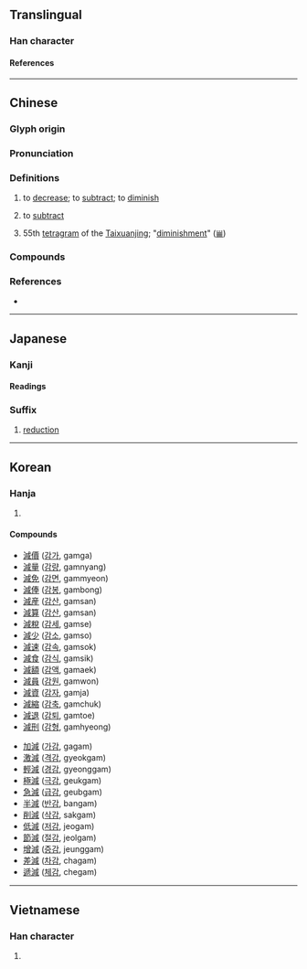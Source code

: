 {{also|减}}
{{character info}}
==Translingual==

===Han character===
{{Han char|rn=85|rad=水|as=09|sn=12|four=33150|canj=EIHR|ids=⿰氵咸}}

====References====
{{Han ref|kx=0633.420|dkj=17759|dj=1040.020|hdz=31671.070|uh=6E1B}}

----

==Chinese==
{{zh-forms|s=减}}

===Glyph origin===
{{Han etym}}

===Pronunciation===
{{zh-pron
|m=jiǎn
|m-s=
|c=gaam2
|c-t=
|g=
|h=pfs=kám
|j=
|mb=
|md=
|mn=kiám/qz,xm:kám
|mn_note=kiám - vernacular; kám - literary; kiám - literary (Zhangzhou)
|mn-t=giam2
|w=
|x=
|mc=y
|oc=y
|cat=v
}}

===Definitions===
{{zh-hanzi}}

# to [[decrease]]; to [[subtract]]; to [[diminish]]
# {{lb|zh|arithmetic}} to [[subtract]]
#: {{zh-ant|加}}
# 55th [[tetragram]] of the [[Taixuanjing]]; "[[diminishment]]" ([[𝌼]])

===Compounds===
{{zh-der|減筆字|減肥|減半|減產|減充血劑|減除|減低|減掉|減毒活疫苗|減額|減法|減俸|減幅|減負|減號|減河|減核|減緩|減計|減價|減慢|減免|減摩|減排|減輕|減去|減卻|減弱|減色|減色法|減殺|減少|減聲器|減實|減數|減數分裂|減稅|減速|減速度|減速副翼|減速火箭|減速劑|減速器|減速傘|減速運動|減損|減縮|減碳|減退|減息|減薪|減刑|減削|減壓|減壓表|減壓病|減壓程序|減壓時間表|減壓症|減搖鰭|減益|減員|減災|減噪|減振|減震|減震器|減震鞋|減妝|減租減息}}

===References===
* {{R:yue:Hanzi}}

{{zh-cat|Elementary}}

----

==Japanese==

===Kanji===
{{ja-kanji|grade=5|rs=水09}}

====Readings====
{{ja-readings
|goon=けん, げん
|kanon=かん
|kun=へ-る, へ-らす
}}

===Suffix===
{{ja-pos|suffix|げん}}

# [[reduction]]

----

==Korean==

===Hanja===
{{ko-hanja|덜다|덜|감}}

# {{hanja form of|감|[[reduction]]}}

====Compounds====
{{top2}}
* [[減價]] ([[감가]], gamga)
* [[減量]] ([[감량]], gamnyang)
* [[減免]] ([[감면]], gammyeon)
* [[減俸]] ([[감봉]], gambong)
* [[減産]] ([[감산]], gamsan)
* [[減算]] ([[감산]], gamsan)
* [[減稅]] ([[감세]], gamse)
* [[減少]] ([[감소]], gamso)
* [[減速]] ([[감속]], gamsok)
* [[減食]] ([[감식]], gamsik)
* [[減額]] ([[감액]], gamaek)
* [[減員]] ([[감원]], gamwon)
* [[減資]] ([[감자]], gamja)
* [[減縮]] ([[감축]], gamchuk)
* [[減退]] ([[감퇴]], gamtoe)
* [[減刑]] ([[감형]], gamhyeong)
{{mid2}}
* [[加減]] ([[가감]], gagam)
* [[激減]] ([[격감]], gyeokgam)
* [[輕減]] ([[경감]], gyeonggam)
* [[極減]] ([[극감]], geukgam)
* [[急減]] ([[급감]], geubgam)
* [[半減]] ([[반감]], bangam)
* [[削減]] ([[삭감]], sakgam)
* [[低減]] ([[저감]], jeogam)
* [[節減]] ([[절감]], jeolgam)
* [[增減]] ([[증감]], jeunggam)
* [[差減]] ([[차감]], chagam)
* [[遞減]] ([[체감]], chegam)
{{bottom}}

----

==Vietnamese==

===Han character===
{{vi-hantu|[[giảm]], [[dởm]], [[xảm]]|rs=水09}}

# {{rfdef|vi|sort=水09}}